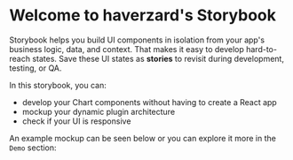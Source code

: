 
<Meta title="haverzard/Introduction" />

# Welcome to haverzard's Storybook

Storybook helps you build UI components in isolation from your app's business logic, data, and context.
That makes it easy to develop hard-to-reach states. Save these UI states as **stories** to revisit during development, testing, or QA.

In this storybook, you can:
- develop your Chart components without having to create a React app
- mockup your dynamic plugin architecture
- check if your UI is responsive

An example mockup can be seen below or you can explore it more in the `Demo` section:

<Canvas>
    <Story id="haverzard-demo--customize-chart" />
</Canvas>